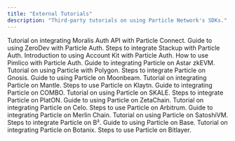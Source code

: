 ```yaml
---
title: "External Tutorials"
description: "Third-party tutorials on using Particle Network's SDKs."
---
```

<CardGroup cols={2}>
  <Card title="Moralis Auth API with Particle Connect" href="https://docs.moralis.io/authentication-api/evm/how-to-sign-in-with-particle">
    Tutorial on integrating Moralis Auth API with Particle Connect.
  </Card>
  <Card title="ZeroDev with Particle Auth" href="https://docs.zerodev.app/sdk/signers/particle">
    Guide to using ZeroDev with Particle Auth.
  </Card>
  <Card title="Stackup with Particle Auth" href="https://docs.stackup.sh/docs/particle-demo">
    Steps to integrate Stackup with Particle Auth.
  </Card>
  <Card title="Account Kit with Particle Auth" href="https://accountkit.alchemy.com/packages/aa-signers/particle/introduction.html">
    Introduction to using Account Kit with Particle Auth.
  </Card>
  <Card title="Pimlico with Particle Auth" href="https://docs.pimlico.io/permissionless/how-to/signers/particle-network">
    How to use Pimlico with Particle Auth.
  </Card>
  <Card title="Particle on Astar zkEVM" href="https://docs.astar.network/docs/build/zkEVM/integrations/account-abstraction/particle-network/">
    Guide to integrating Particle on Astar zkEVM.
  </Card>
  <Card title="Particle on Polygon" href="https://docs.polygon.technology/tools/wallets/particle-network">
    Tutorial on using Particle with Polygon.
  </Card>
  <Card title="Particle on Gnosis" href="https://docs.gnosischain.com/concepts/account-abstraction/particle-network">
    Steps to integrate Particle on Gnosis.
  </Card>
  <Card title="Particle on Moonbeam" href="https://docs.moonbeam.network/builders/integrations/wallets/particle-network/">
    Guide to using Particle on Moonbeam.
  </Card>
  <Card title="Particle on Mantle" href="https://docs.mantle.xyz/network/for-devs/resources-and-tooling/particle-aa-sdk">
    Tutorial on integrating Particle on Mantle.
  </Card>
  <Card title="Particle on Klaytn" href="https://docs.klaytn.foundation/docs/build/tools/wallets/wallet-libraries/particle/">
    Steps to use Particle on Klaytn.
  </Card>
  <Card title="Particle on COMBO" href="https://docs.combonetwork.io/developer/tutorials/particle.html">
    Guide to integrating Particle on COMBO.
  </Card>
  <Card title="Particle on SKALE" href="https://docs.skale.network/tools/wallets/particle-network">
    Tutorial on using Particle on SKALE.
  </Card>
  <Card title="Particle on PlatON" href="https://platonnetwork.github.io/docs/en/Particle_Network_Integration_for_PlatON">
    Steps to integrate Particle on PlatON.
  </Card>
  <Card title="Particle on ZetaChain" href="https://www.zetachain.com/docs/developers/services/particle/">
    Guide to using Particle on ZetaChain.
  </Card>
  <Card title="Particle on Celo" href="https://docs.celo.org/developer/particle-network">
    Tutorial on integrating Particle on Celo.
  </Card>
  <Card title="Particle on Arbitrum" href="https://docs.arbitrum.io/for-devs/third-party-docs/Particle/">
    Steps to use Particle on Arbitrum.
  </Card>
  <Card title="Particle on Merlin Chain" href="https://docs.merlinchain.io/merlin-docs/developers/quick-start/connecting-to-merlin-via-btc-wallet">
    Guide to integrating Particle on Merlin Chain.
  </Card>
  <Card title="Particle on SatoshiVM" href="https://docs.satoshivm.io/developer-guide/btc-connect">
    Tutorial on using Particle on SatoshiVM.
  </Card>
  <Card title="Particle on B²" href="https://docs.bsquared.network/for-developers/account_abstraction_with_particle_network">
    Steps to integrate Particle on B².
  </Card>
  <Card title="Particle on Base" href="https://docs.base.org/tutorials/account-abstraction-with-particle-network">
    Guide to using Particle on Base.
  </Card>
  <Card title="Particle on Botanix" href="https://docs.botanixlabs.xyz/botanix-labs/build-dapps/tools/account-abstraction-with-btc-connect">
    Tutorial on integrating Particle on Botanix.
  </Card>
  <Card title="Particle on Bitlayer" href="https://docs.bitlayer.org/docs/Build/DeveloperResources/BTC-Connect">
    Steps to use Particle on Bitlayer.
  </Card>
</CardGroup>
